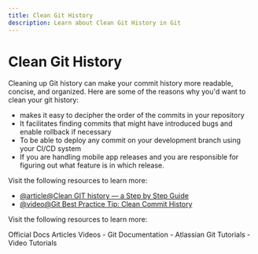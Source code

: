 ```yaml
---
title: Clean Git History
description: Learn about Clean Git History in Git
---
```


# Clean Git History

Cleaning up Git history can make your commit history more readable, concise, and organized. Here are some of the reasons why you'd want to clean your git history:

- makes it easy to decipher the order of the commits in your repository
- It facilitates finding commits that might have introduced bugs and enable rollback if necessary
- To be able to deploy any commit on your development branch using your CI/CD system
- If you are handling mobile app releases and you are responsible for figuring out what feature is in which release.

Visit the following resources to learn more:

- [@article@Clean GIT history — a Step by Step Guide](https://medium.com/@catalinaturlea/clean-git-history-a-step-by-step-guide-eefc0ad8696d)
- [@video@Git Best Practice Tip: Clean Commit History](https://youtu.be/bZpiVijzd2g?si=8lJTlR3LfY9ZUd77)

Visit the following resources to learn more:

<Tabs defaultValue="official">
<TabsList>
<TabsTrigger value="official">Official Docs</TabsTrigger>
<TabsTrigger value="article">Articles</TabsTrigger>
<TabsTrigger value="video">Videos</TabsTrigger>
</TabsList>

<TabsContent value="official">
- <Link href="https://git-scm.com/docs">Git Documentation</Link>
</TabsContent>
<TabsContent value="article">
- <Link href="https://www.atlassian.com/git/tutorials">Atlassian Git Tutorials</Link>
</TabsContent>
<TabsContent value="video">
- <Link href="https://www.youtube.com/results?search_query=git+clean-git-history+tutorial">Video Tutorials</Link>
</TabsContent>
</Tabs>

<Outlet path="3-git-branching/basics/clean-git-history" />
